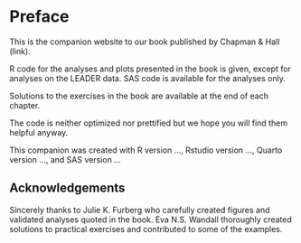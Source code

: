 # Preface {.unnumbered}

This is the companion website to our book published by Chapman & Hall (link).

R code for the analyses and plots presented in the book is given, except for analyses on the LEADER data. SAS code is available for the analyses only.

Solutions to the exercises in the book are available at the end of each chapter.

The code is neither optimized nor prettified but we hope you will find them helpful anyway. 

This companion was created with R version ..., Rstudio version ..., Quarto version ..., and SAS version ...

## Acknowledgements {.unnumbered}

Sincerely thanks to Julie K. Furberg who carefully created figures and validated analyses quoted in the book. Eva N.S. Wandall thoroughly created solutions to practical exercises and contributed to some of the examples.
